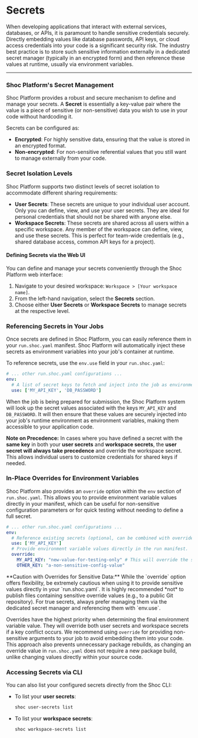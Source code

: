 
# Secrets

When developing applications that interact with external services, databases, or APIs, it is paramount to handle sensitive credentials securely. Directly embedding values like database passwords, API keys, or cloud access credentials into your code is a significant security risk. The industry best practice is to store such sensitive information externally in a dedicated secret manager (typically in an encrypted form) and then reference these values at runtime, usually via environment variables.

---

### Shoc Platform's Secret Management

Shoc Platform provides a robust and secure mechanism to define and manage your secrets. A **Secret** is essentially a key-value pair where the value is a piece of sensitive (or non-sensitive) data you wish to use in your code without hardcoding it.

Secrets can be configured as:
* **Encrypted**: For highly sensitive data, ensuring that the value is stored in an encrypted format.
* **Non-encrypted**: For non-sensitive referential values that you still want to manage externally from your code.

### Secret Isolation Levels

Shoc Platform supports two distinct levels of secret isolation to accommodate different sharing requirements:

* **User Secrets**: These secrets are unique to your individual user account. Only you can define, view, and use your user secrets. They are ideal for personal credentials that should not be shared with anyone else.
* **Workspace Secrets**: These secrets are shared across all users within a specific workspace. Any member of the workspace can define, view, and use these secrets. This is perfect for team-wide credentials (e.g., shared database access, common API keys for a project).

#### Defining Secrets via the Web UI

You can define and manage your secrets conveniently through the Shoc Platform web interface:

1.  Navigate to your desired workspace: `Workspace > [Your workspace name]`.
2.  From the left-hand navigation, select the **Secrets** section.
3.  Choose either **User Secrets** or **Workspace Secrets** to manage secrets at the respective level.

### Referencing Secrets in Your Jobs

Once secrets are defined in Shoc Platform, you can easily reference them in your `run.shoc.yaml` manifest. Shoc Platform will automatically inject these secrets as environment variables into your job's container at runtime.

To reference secrets, use the `env.use` field in your `run.shoc.yaml`:

```yaml
# ... other run.shoc.yaml configurations ...
env:
  # A list of secret keys to fetch and inject into the job as environment variables.
  use: ['MY_API_KEY', 'DB_PASSWORD']
```

When the job is being prepared for submission, the Shoc Platform system will look up the secret values associated with the keys `MY_API_KEY` and `DB_PASSWORD`. It will then ensure that these values are securely injected into your job's runtime environment as environment variables, making them accessible to your application code.

**Note on Precedence:**
In cases where you have defined a secret with the **same key** in both your **user secrets** and **workspace secrets**, the **user secret will always take precedence** and override the workspace secret. This allows individual users to customize credentials for shared keys if needed.

### In-Place Overrides for Environment Variables

Shoc Platform also provides an `override` option within the `env` section of `run.shoc.yaml`. This allows you to provide environment variable values directly in your manifest, which can be useful for non-sensitive configuration parameters or for quick testing without needing to define a full secret.

```yaml
# ... other run.shoc.yaml configurations ...
env:
  # Reference existing secrets (optional, can be combined with override)
  use: ['MY_API_KEY']
  # Provide environment variable values directly in the run manifest.
  override:
    MY_API_KEY: "new-value-for-testing-only" # This will override the secret named MY_API_KEY if it exists
    OTHER_KEY: "a-non-sensitive-config-value"
```

<Callout type="warning" emoji="⚠️">
**Caution with Overrides for Sensitive Data:**
While the `override` option offers flexibility, be extremely cautious when using it to provide sensitive values directly in your `run.shoc.yaml`. It is highly recommended *not* to publish files containing sensitive override values (e.g., to a public Git repository). For true secrets, always prefer managing them via the dedicated secret manager and referencing them with `env.use`.
</Callout>

Overrides have the highest priority when determining the final environment variable value. They will override both user secrets and workspace secrets if a key conflict occurs. We recommend using `override` for providing non-sensitive arguments to your job to avoid embedding them into your code. This approach also prevents unnecessary package rebuilds, as changing an override value in `run.shoc.yaml` does not require a new package build, unlike changing values directly within your source code.

### Accessing Secrets via CLI

You can also list your configured secrets directly from the Shoc CLI:

* To list your **user secrets**:
    ```bash
    shoc user-secrets list
    ```

* To list your **workspace secrets**:
    ```bash
    shoc workspace-secrets list
    ```